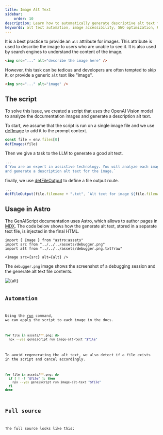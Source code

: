 ```yaml
---
title: Image Alt Text
sidebar:
    order: 10
description: Learn how to automatically generate descriptive alt text for images using OpenAI Vision model to enhance accessibility and SEO.
keywords: alt text automation, image accessibility, SEO optimization, OpenAI Vision, Astro integration
---
```



It is a best practice to provide an `alt` attribute for images.
This attribute is used to describe the image to users who are unable to see it.
It is also used by search engines to understand the content of the image.

```html "alt"
<img src="..." alt="describe the image here" />
```

However, this task can be tedious and developers are often tempted to skip it, or provide a generic `alt` text like "image".

```html
<img src="..." alt="image" />
```

## The script

To solve this issue, we created a script that uses the OpenAI Vision model to analyze the documentation
images and generate a description alt text.

To start, we assume that the script is run on a single image file
and we use [defImage](/genaiscript/reference/scripts/images) to add it to the prompt context.

```js title="image-alt-text.genai.mjs"
const file = env.files[0]
defImages(file)
```

Then we give a task to the LLM to generate a good alt text.

```js title="image-alt-text.genai.mjs" wrap
...
$`You are an expert in assistive technology. You will analyze each image
and generate a description alt text for the image.`
```

finally, we use [defFileOutput](/genaiscript/reference/scripts/file-ouput) to define
a file output route.

```js title="image-alt-text.genai.mjs" wrap
...
defFileOutput(file.filename + ".txt", `Alt text for image ${file.filename}`)
```

## Usage in Astro

The GenAIScript documentation uses Astro, which allows to author pages in [MDX](https://docs.astro.build/en/guides/markdown-content/).
The code below shows how the generate alt text, stored in a separate text file, is injected in the final HTML.

```mdx
import { Image } from "astro:assets"
import src from "../../../assets/debugger.png"
import alt from "../../../assets/debugger.png.txt?raw"

<Image src={src} alt={alt} />
```

The `debugger.png` image shows the screenshot of a debugging session and the generate alt text file contents.

<Image src={src} alt={alt} />

<Code code={alt} wrap={true} lang="txt" title="debugger.png.txt" />

## Automation

Using the [run](/genaiscript/reference/cli/run) command, we can apply the script to each image in the docs.

```sh
for file in assets/**.png; do
  npx --yes genaiscript run image-alt-text "$file"
```

To avoid regenerating the alt text, we also detect if a file exists in the script and cancel accordingly.

```sh title="image-alt-text.genai.mjs" wrap
for file in assets/**.png; do
  if [ ! -f "$file" ]; then
    npx --yes genaiscript run image-alt-text "$file"
  fi
done
```

## Full source

The full source looks like this:

<Code code={scriptSrc} wrap={true} lang="js" title="image-alt-text.genai.mjs" />
